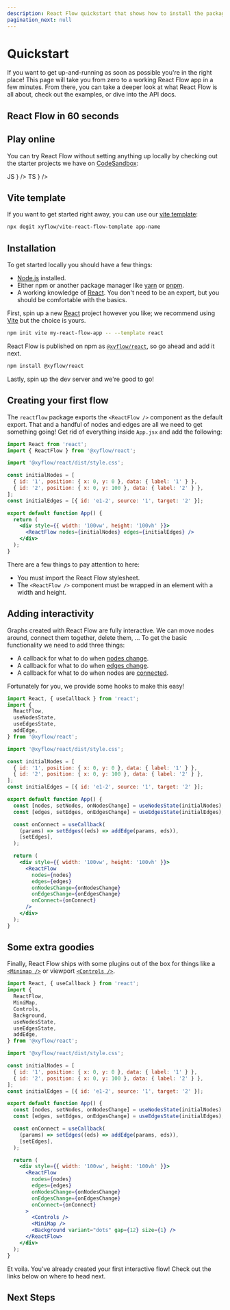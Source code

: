 ```yaml
---
description: React Flow quickstart that shows how to install the package, use it and where to find example apps
pagination_next: null
---
```


# Quickstart




If you want to get up-and-running as soon as possible you're in the right place!
This page will take you from zero to a working React Flow app in a few minutes.
From there, you can take a deeper look at what React Flow is all about, check out
the examples, or dive into the API docs.

## React Flow in 60 seconds

<div style={{ position: 'relative', paddingTop: '56.25%' }}>
  <ReactPlayer
    controls
    url="https://www.youtube.com/watch?v=aUBWE41a900"
    width="100%"
    height="100%"
    style={{ position: 'absolute', top: 0, left: 0 }}
  />
</div>

## Play online

You can try React Flow without setting anything up locally by checking out the
starter projects we have on [CodeSandbox](https://codesandbox.io/):

<Cards num={2}>
  <Cards.Card
    title="new.reactflow.dev/js"
    href="https://new.reactflow.dev/js"
    icon={
      <div className="rounded-full w-10 h-10 bg-yellow-200 text-gray-700 font-black flex items-center justify-center">
        JS
      </div>
    }
  />
  <Cards.Card
    title="new.reactflow.dev/ts"
    href="https://new.reactflow.dev/ts"
    icon={
      <div className="rounded-full w-10 h-10 bg-blue-500 text-white font-black flex items-center justify-center">
        TS
      </div>
    }
  />
</Cards>

## Vite template

If you want to get started right away, you can use our [vite template](https://github.com/xyflow/vite-react-flow-template):

```bash copy npm2yarn
npx degit xyflow/vite-react-flow-template app-name
```

## Installation

To get started locally you should have a few things:

- [Node.js](https://nodejs.org/en/) installed.
- Either npm or another package manager like [yarn](https://yarnpkg.com/) or
  [pnpm](https://pnpm.io/).
- A working knowledge of [React](https://reactjs.org/). You don't need to be an
  expert, but you should be comfortable with the basics.

First, spin up a new [React](https://reactjs.org/) project however you like; we
recommend using [Vite](https://vitejs.dev/) but the choice is yours.

```bash copy npm2yarn
npm init vite my-react-flow-app -- --template react
```

React Flow is published on npm as [`@xyflow/react`](https://npmjs.com/package/@xyflow/react), so go ahead and add it next.

```bash copy npm2yarn
npm install @xyflow/react
```

Lastly, spin up the dev server and we're good to go!

## Creating your first flow

The `reactflow` package exports the `<ReactFlow />` component as the default export.
That and a handful of nodes and edges are all we need to get something going! Get
rid of everything inside `App.jsx` and add the following:

```jsx
import React from 'react';
import { ReactFlow } from '@xyflow/react';

import '@xyflow/react/dist/style.css';

const initialNodes = [
  { id: '1', position: { x: 0, y: 0 }, data: { label: '1' } },
  { id: '2', position: { x: 0, y: 100 }, data: { label: '2' } },
];
const initialEdges = [{ id: 'e1-2', source: '1', target: '2' }];

export default function App() {
  return (
    <div style={{ width: '100vw', height: '100vh' }}>
      <ReactFlow nodes={initialNodes} edges={initialEdges} />
    </div>
  );
}
```

There are a few things to pay attention to here:

- <Emoji content="🎨" /> You must import the React Flow stylesheet.
- <Emoji content="📐" /> The `<ReactFlow />` component must be wrapped in an
  element with a width and height.

## Adding interactivity

Graphs created with React Flow are fully interactive. We can move nodes around,
connect them together, delete them, ... To get the basic functionality we need
to add three things:

- A callback for what to do when [nodes change](/api-reference/react-flow#on-nodes-change).
- A callback for what to do when [edges change](/api-reference/react-flow#on-edges-change).
- A callback for what to do when nodes are [connected](/api-reference/react-flow#on-connect).

Fortunately for you, we provide some hooks to make this easy!

```jsx
import React, { useCallback } from 'react';
import {
  ReactFlow,
  useNodesState,
  useEdgesState,
  addEdge,
} from '@xyflow/react';

import '@xyflow/react/dist/style.css';

const initialNodes = [
  { id: '1', position: { x: 0, y: 0 }, data: { label: '1' } },
  { id: '2', position: { x: 0, y: 100 }, data: { label: '2' } },
];
const initialEdges = [{ id: 'e1-2', source: '1', target: '2' }];

export default function App() {
  const [nodes, setNodes, onNodesChange] = useNodesState(initialNodes);
  const [edges, setEdges, onEdgesChange] = useEdgesState(initialEdges);

  const onConnect = useCallback(
    (params) => setEdges((eds) => addEdge(params, eds)),
    [setEdges],
  );

  return (
    <div style={{ width: '100vw', height: '100vh' }}>
      <ReactFlow
        nodes={nodes}
        edges={edges}
        onNodesChange={onNodesChange}
        onEdgesChange={onEdgesChange}
        onConnect={onConnect}
      />
    </div>
  );
}
```

## Some extra goodies

Finally, React Flow ships with some plugins out of the box for things like a
[`<Minimap />`](/api-reference/components/minimap) or viewport
[`<Controls />`](/api-reference/components/controls).

```jsx
import React, { useCallback } from 'react';
import {
  ReactFlow,
  MiniMap,
  Controls,
  Background,
  useNodesState,
  useEdgesState,
  addEdge,
} from '@xyflow/react';

import '@xyflow/react/dist/style.css';

const initialNodes = [
  { id: '1', position: { x: 0, y: 0 }, data: { label: '1' } },
  { id: '2', position: { x: 0, y: 100 }, data: { label: '2' } },
];
const initialEdges = [{ id: 'e1-2', source: '1', target: '2' }];

export default function App() {
  const [nodes, setNodes, onNodesChange] = useNodesState(initialNodes);
  const [edges, setEdges, onEdgesChange] = useEdgesState(initialEdges);

  const onConnect = useCallback(
    (params) => setEdges((eds) => addEdge(params, eds)),
    [setEdges],
  );

  return (
    <div style={{ width: '100vw', height: '100vh' }}>
      <ReactFlow
        nodes={nodes}
        edges={edges}
        onNodesChange={onNodesChange}
        onEdgesChange={onEdgesChange}
        onConnect={onConnect}
      >
        <Controls />
        <MiniMap />
        <Background variant="dots" gap={12} size={1} />
      </ReactFlow>
    </div>
  );
}
```

<RemoteCodeViewer
  route="learn/quickstart"
  framework="react"
  showEditor={false}
/>

<Emoji content="🎉" /> Et voila. You've already created your first interactive
flow! Check out the links below on where to head next.

## Next Steps

<Cards>
  <Cards.Card title="Concepts" href="/learn/concepts/introduction" />
  <Cards.Card title="Customization" href="/learn/customization/custom-nodes" />
  <Cards.Card title="Examples" href="/examples" />
  <Cards.Card title="API Reference" href="/api-reference" />
  <Cards.Card title="Discord" href="https://discord.gg/RVmnytFmGW" />
  <Cards.Card
    title="Template Projects"
    href="https://github.com/xyflow/react-flow-example-apps"
  />
</Cards>
